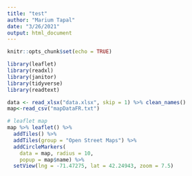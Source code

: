 ```yaml
---
title: "test"
author: "Marium Tapal"
date: "3/26/2021"
output: html_document
---
```


```r
knitr::opts_chunk$set(echo = TRUE)
```

```r
library(leaflet)
library(readxl)
library(janitor)
library(tidyverse)
library(readtext)

data <- read_xlsx("data.xlsx", skip = 1) %>% clean_names()
map<-read_csv("mapDataFR.txt") 
```

```r
# leaflet map
map %>% leaflet() %>% 
  addTiles() %>%
  addTiles(group = "Open Street Maps") %>% 
  addCircleMarkers( 
    data = map, radius = 10, 
    popup = map$name) %>% 
  setView(lng = -71.47275, lat = 42.24943, zoom = 7.5)
```

